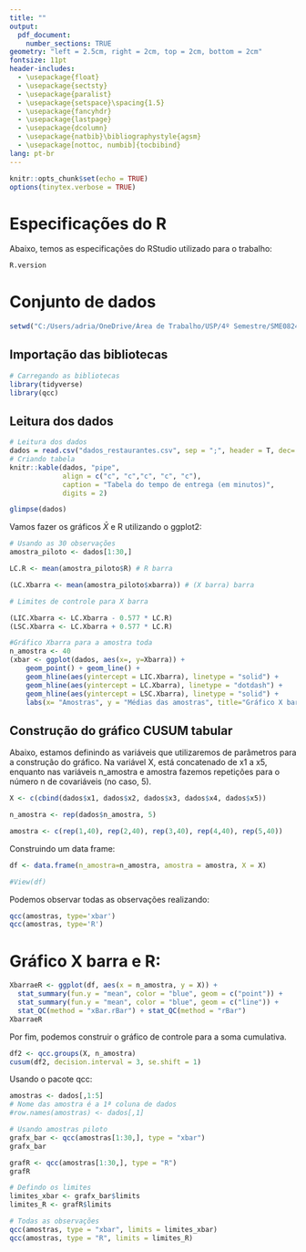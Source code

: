 ```yaml
---
title: ""
output:
  pdf_document:
    number_sections: TRUE
geometry: "left = 2.5cm, right = 2cm, top = 2cm, bottom = 2cm"
fontsize: 11pt
header-includes:
  - \usepackage{float}
  - \usepackage{sectsty}
  - \usepackage{paralist}
  - \usepackage{setspace}\spacing{1.5}
  - \usepackage{fancyhdr}
  - \usepackage{lastpage}
  - \usepackage{dcolumn}
  - \usepackage{natbib}\bibliographystyle{agsm}
  - \usepackage[nottoc, numbib]{tocbibind}
lang: pt-br
---
```


```r
knitr::opts_chunk$set(echo = TRUE)
options(tinytex.verbose = TRUE)
```

\allsectionsfont{\centering}
\subsectionfont{\raggedright}
\subsubsectionfont{\raggedright}

\pagenumbering{gobble}

\begin{centering}

\vspace{3cm}

```r
# knitr::include_graphics("img/uniedlogo.png")
```

\vspace{1cm}

\Large
{\bf UNIVERSIDADE DE SÃO PAULO}

\Large
{\bf ICMC - Instituto De Ciências Matemáticas e de Computação}

\vspace{1cm}

\Large

\doublespacing
{\bf SME0824 - Gestão da qualidade}

\vspace{5 cm}


\normalsize

{\bf Adriane Akemi Yamaguti - NUSP: 11915623
 
 Brenda da Silva Muniz  - NUSP: 11811603
 
 Mônica Amaral Novelli - NUSP: 11810453}

\vspace{1.5 cm}

{\bf Questionário 6 e 7}

\vspace{7 cm}

\normalsize
SÃO CARLOS

`r format(Sys.time(), '%d %B %Y')`

\end{centering}


<!-- Sumário -->
\newpage

\centering
\raggedright
\newpage
\tableofcontents

\newpage
<!-- Índice das figuras-->
<!--\listoffigures

\newpage -->
<!-- Índice das tabelas -->
\listoftables

\newpage

# Especificações do R
Abaixo, temos as especificações do RStudio utilizado para o trabalho:
```r
R.version
```
# Conjunto de dados

```r
setwd("C:/Users/adria/OneDrive/Área de Trabalho/USP/4º Semestre/SME0824 - Gestão da Qualidade/Questionários")
```
## Importação das bibliotecas
```r
# Carregando as bibliotecas
library(tidyverse)
library(qcc)
```

## Leitura dos dados
<a name="Tab1"></a>
```r
# Leitura dos dados
dados = read.csv("dados_restaurantes.csv", sep = ";", header = T, dec= ".")
# Criando tabela
knitr::kable(dados, "pipe",
             align = c("c", "c","c", "c", "c"),
             caption = "Tabela do tempo de entrega (em minutos)",
             digits = 2)
```

```r
glimpse(dados)
```

Vamos fazer os gráficos $\bar{X}$ e R utilizando o ggplot2:
```r
# Usando as 30 observações
amostra_piloto <- dados[1:30,]

LC.R <- mean(amostra_piloto$R) # R barra

(LC.Xbarra <- mean(amostra_piloto$xbarra)) # (X barra) barra
```

```r
# Limites de controle para X barra

(LIC.Xbarra <- LC.Xbarra - 0.577 * LC.R)
(LSC.Xbarra <- LC.Xbarra + 0.577 * LC.R)

#Gráfico Xbarra para a amostra toda
n_amostra <- 40
(xbar <- ggplot(dados, aes(x=, y=Xbarra)) +
    geom_point() + geom_line() +
    geom_hline(aes(yintercept = LIC.Xbarra), linetype = "solid") +
    geom_hline(aes(yintercept = LC.Xbarra), linetype = "dotdash") +
    geom_hline(aes(yintercept = LSC.Xbarra), linetype = "solid") +
    labs(x= "Amostras", y = "Médias das amostras", title="Gráfico X barra"))
```


## Construção do gráfico CUSUM tabular

Abaixo, estamos definindo as variáveis que utilizaremos de parâmetros para a construção do gráfico. Na variável X, está concatenado de x1 a x5, enquanto nas variáveis n_amostra e amostra fazemos repetições para o número n de covariáveis (no caso, 5).

```r
X <- c(cbind(dados$x1, dados$x2, dados$x3, dados$x4, dados$x5))

n_amostra <- rep(dados$n_amostra, 5)

amostra <- c(rep(1,40), rep(2,40), rep(3,40), rep(4,40), rep(5,40))
```

Construindo um data frame:

```r

df <- data.frame(n_amostra=n_amostra, amostra = amostra, X = X)

#View(df)
```

Podemos observar todas as observações realizando: 

```r

qcc(amostras, type='xbar')
qcc(amostras, type='R')

```

# Gráfico X barra e R:

```r

XbarraeR <- ggplot(df, aes(x = n_amostra, y = X)) +
  stat_summary(fun.y = "mean", color = "blue", geom = c("point")) +
  stat_summary(fun.y = "mean", color = "blue", geom = c("line")) +
  stat_QC(method = "xBar.rBar") + stat_QC(method = "rBar") 
XbarraeR

```

Por fim, podemos construir o gráfico de controle para a soma cumulativa.

```r
df2 <- qcc.groups(X, n_amostra)
cusum(df2, decision.interval = 3, se.shift = 1)
```

































Usando o pacote qcc:
```r
amostras <- dados[,1:5]
# Nome das amostra é a 1ª coluna de dados
#row.names(amostras) <- dados[,1]

# Usando amostras piloto
grafx_bar <- qcc(amostras[1:30,], type = "xbar")
grafx_bar

grafR <- qcc(amostras[1:30,], type = "R")
grafR

```

```r
# Defindo os limites
limites_xbar <- grafx_bar$limits
limites_R <- grafR$limits

# Todas as observações
qcc(amostras, type = "xbar", limits = limites_xbar)
qcc(amostras, type = "R", limits = limites_R)
```



























